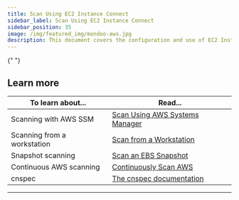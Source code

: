 ```yaml
---
title: Scan Using EC2 Instance Connect
sidebar_label: Scan Using EC2 Instance Connect
sidebar_position: 35
image: /img/featured_img/mondoo-aws.jpg
description: This document covers the configuration and use of EC2 Instance Connect to scan EC2 instances.
---
```



<Partial />{" "}

## Learn more

| To learn about...           | Read...                                                                    |
| --------------------------- | -------------------------------------------------------------------------- |
| Scanning with AWS SSM       | [Scan Using AWS Systems Manager](/cnspec/cloud/aws/aws-ssm-scan/)  |
| Scanning from a workstation | [Scan from a Workstation](/cnspec/cloud/aws/) |
| Snapshot scanning           | [Scan an EBS Snapshot](/cnspec/cloud/aws/aws-ebs-snapshot-scan/)   |
| Continuous AWS scanning     | [Continuously Scan AWS](/platform/infra/cloud/aws/aws-integration-scan/)   |
| cnspec                      | [The cnspec documentation](/cnspec/cnspec-about/)                          |

---
